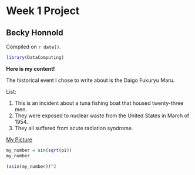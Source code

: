 # Week 1 Project  

## Becky Honnold

<!-- leave this material as is -->
Compiled on `r date()`.

```r
library(DataComputing)
```
<!-- put your content after this line -->

**Here is my content!**

The historical event I chose to write about is the Daigo Fukuryu Maru.  

List:

1. This is an incident about a tuna fishing boat that housed twenty-three men.
2. They were exposed to nuclear waste from the United States in March of 1954.
3. They all suffered from acute radiation syndrome.

[My Picture](https://tokyobling.files.wordpress.com/2013/06/daigo_fukuryu_maru_7852.jpg?w=1086&h=723)

```r
my_number = sin(sqrt(pi))
my_number
```

```r
(asin(my_number))^2
```
